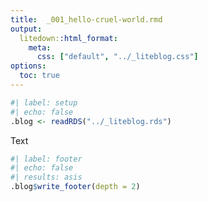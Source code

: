 ```yaml
---
title:  _001_hello-cruel-world.rmd
output:
  litedown::html_format:
    meta:
      css: ["default", "../_liteblog.css"]
options:
  toc: true
---
```


```r
#| label: setup
#| echo: false
.blog <- readRDS("../_liteblog.rds")
```

Text

```r
#| label: footer
#| echo: false
#| results: asis
.blog$write_footer(depth = 2)
```

